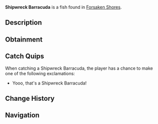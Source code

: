 {{FishInfobox
|image          = Shipwreck Barracuda.png
|rarity         = Legendary
|sea            = First Sea
|location       = [[Forsaken Shores]]
|sublocation    = 
|sources        = Fishing Rod
|radar_location = 
|xp             = 400
|weather        = Rain
|time           = Night
|season         = 
|bait           = Coral
|base_weight    = 30
|base_value     = 1200
|weight_range   = 20
|base_chance    = 0.1
|base_resil     = 10
}}
'''Shipwreck Barracuda''' is a {{Rarity|Legendary}} fish found in [[Forsaken Shores]].

== Description ==
{{Description|Lurking near old wrecks, the Shipwreck Barracuda guards sunken treasure spots. Feared by some, prized by others.|Bestiary Entry}}

== Obtainment ==
{{Description|Lurking near old wrecks in the Forsaken Ocean.|Bestiary Hint}}
{{Fish Availability|
Forsaken Shores/Surrounding Ocean
|top_rods      = 
Leviathan's Fang Rod\57274.69\273016.11;
Free Spirit Rod\47099.75\231379.93;
Trident Rod\46062.82\226285.98;
Great Rod of Oscar\40670.11\151573.96;
Ethereal Prism Rod\39013.51\157127.9;
Flimsy Rod\34416.92\107973.05;
Resourceful Rod\29732.13\128807.21;
No-Life Rod\38733.63\187656.78;
Astralhook Rod\38902.07\157433.07;
Buddy Bond Rod\16599.13\82451.34;
Fast Rod\27428.59\135905.43;
Seraphic Rod\37903.72\157223.8;
Rod Of The Forgotten Fang\35349.75\154299.9;
Challenger's Rod\34452.26\156801.71;
Rod Of The Depths\31646.02\138977.05;
Zeus Rod\31215.16\139269.61;
Rod Of The Exalted One\31056.97\132519.98;
Verdant Shear Rod\30658.85\137437.83;
Blazebringer Rod\29684.97\133009.41;
Depthseeker Rod\28411.52\128161.65;
Avalanche Rod\25495.95\115301.78;
Volcanic Rod\24318.46\109949.69;
Steady Rod\8188.78\38745.73
|recommended   = Trident Rod
}}

== Catch Quips ==
When catching a Shipwreck Barracuda, the player has a chance to make one of the following exclamations:
* Yooo, that's a Shipwreck Barracuda!

== Change History ==
{{Change History|{{subst:Current Version}}}}

== Navigation ==
{{Fish Navbox|Forsaken Shores}}
